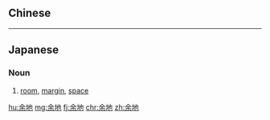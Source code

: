 {{also|餘地}}
==Chinese==
{{zh-see|餘地}}

----

==Japanese==
{{ja-kanjitab|余|地}}

===Noun===
{{ja-noun|よち|kyu=餘地}}

# [[room]], [[margin]], [[space]]

[[hu:余地]]
[[mg:余地]]
[[fj:余地]]
[[chr:余地]]
[[zh:余地]]